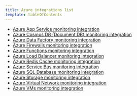 ```yaml
---
title: Azure integrations list
template: tableOfContents
---
```


* [Azure App Service monitoring integration](/docs/integrations/microsoft-azure-integrations/azure-integrations-list/azure-app-service-monitoring-integration)
* [Azure Cosmos DB (Document DB) monitoring integration](/docs/integrations/microsoft-azure-integrations/azure-integrations-list/azure-cosmos-db-document-db-monitoring-integration)
* [Azure Data Factory monitoring integration](/docs/integrations/microsoft-azure-integrations/azure-integrations-list/azure-data-factory-integration)
* [Azure Firewalls monitoring integration](/docs/integrations/microsoft-azure-integrations/azure-integrations-list/azure-firewalls-monitoring-integration)
* [Azure Functions monitoring integration](/docs/integrations/microsoft-azure-integrations/azure-integrations-list/azure-functions-monitoring-integration)
* [Azure Load Balancer monitoring integration](/docs/integrations/microsoft-azure-integrations/azure-integrations-list/azure-load-balancer-monitoring-integration)
* [Azure Redis Cache monitoring integration](/docs/integrations/microsoft-azure-integrations/azure-integrations-list/azure-redis-cache-monitoring-integration)
* [Azure Service Bus monitoring integration](/docs/integrations/microsoft-azure-integrations/azure-integrations-list/azure-service-bus-monitoring-integration)
* [Azure SQL Database monitoring integration](/docs/integrations/microsoft-azure-integrations/azure-integrations-list/azure-sql-database-monitoring-integration)
* [Azure Storage monitoring integration](/docs/integrations/microsoft-azure-integrations/azure-integrations-list/azure-storage-monitoring-integration)
* [Azure Virtual Network monitoring integration](/docs/integrations/microsoft-azure-integrations/azure-integrations-list/azure-virtual-network-monitoring-integration)
* [Azure VMs monitoring integration](/docs/integrations/microsoft-azure-integrations/azure-integrations-list/azure-vms-monitoring-integration)

